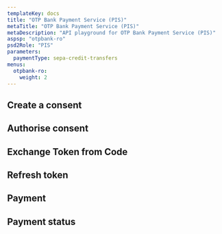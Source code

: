 ```yaml
---
templateKey: docs
title: "OTP Bank Payment Service (PIS)"
metaTitle: "OTP Bank Payment Service (PIS)"
metaDescription: "API playground for OTP Bank Payment Service (PIS)"
aspsp: "otpbank-ro"
psd2Role: "PIS"
parameters:
  paymentType: sepa-credit-transfers
menus:
  otpbank-ro: 
    weight: 2
---
```







  <step>

  ## Create a consent

  <StepInitiatePayment/>
  </step>
<step>

  ## Authorise consent

  <AuthoriseStep/>
</step>
<step>

  ## Exchange Token from Code

  <CreateToken/>
</step>
<step>

  ## Refresh token

  <RefreshToken/>
  </step>
  <step>

  ## Payment

  <StepPayment/>
  </step>
  <step>

  ## Payment status

  <StepPaymentStatus/>
  </step>

